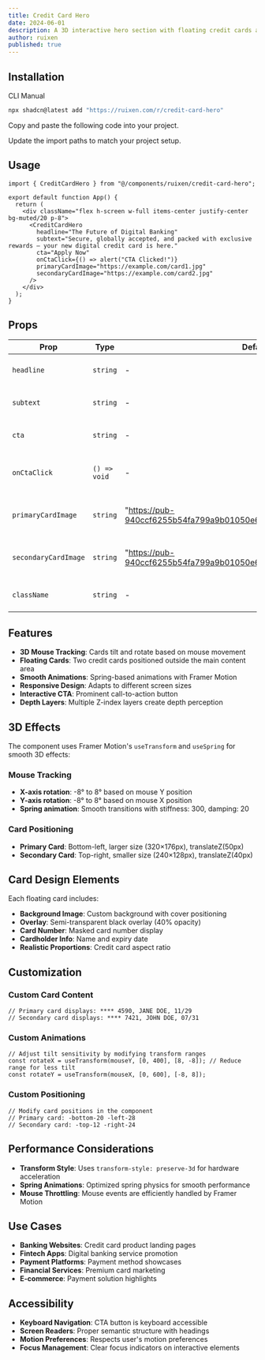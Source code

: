 ```yaml
---
title: Credit Card Hero
date: 2024-06-01
description: A 3D interactive hero section with floating credit cards and mouse tilt effects.
author: ruixen
published: true
---
```


<ComponentPreview name="credit-card-hero-demo" />

## Installation

<Tabs defaultValue="cli">

<TabsList>
  <TabsTrigger value="cli">CLI</TabsTrigger>
  <TabsTrigger value="manual">Manual</TabsTrigger>
</TabsList>
<TabsContent value="cli">

```bash
npx shadcn@latest add "https://ruixen.com/r/credit-card-hero"
```

</TabsContent>

<TabsContent value="manual">

<Steps>

<Step>Copy and paste the following code into your project.</Step>

<ComponentSource name="credit-card-hero" />

<Step>Update the import paths to match your project setup.</Step>

</Steps>

</TabsContent>

</Tabs>

## Usage

```tsx
import { CreditCardHero } from "@/components/ruixen/credit-card-hero";

export default function App() {
  return (
    <div className="flex h-screen w-full items-center justify-center bg-muted/20 p-8">
      <CreditCardHero
        headline="The Future of Digital Banking"
        subtext="Secure, globally accepted, and packed with exclusive rewards — your new digital credit card is here."
        cta="Apply Now"
        onCtaClick={() => alert("CTA Clicked!")}
        primaryCardImage="https://example.com/card1.jpg"
        secondaryCardImage="https://example.com/card2.jpg"
      />
    </div>
  );
}
```

## Props

| Prop                 | Type         | Default                                                                    | Description                           |
| -------------------- | ------------ | -------------------------------------------------------------------------- | ------------------------------------- |
| `headline`           | `string`     | -                                                                          | Main headline text                    |
| `subtext`            | `string`     | -                                                                          | Supporting description text           |
| `cta`                | `string`     | -                                                                          | Call-to-action button text            |
| `onCtaClick`         | `() => void` | -                                                                          | Callback when CTA button is clicked   |
| `primaryCardImage`   | `string`     | "https://pub-940ccf6255b54fa799a9b01050e6c227.r2.dev/ruixen_moon.png"      | Background image for the larger card  |
| `secondaryCardImage` | `string`     | "https://pub-940ccf6255b54fa799a9b01050e6c227.r2.dev/ruixen_gradient.jpeg" | Background image for the smaller card |
| `className`          | `string`     | -                                                                          | Additional CSS classes                |

## Features

- **3D Mouse Tracking**: Cards tilt and rotate based on mouse movement
- **Floating Cards**: Two credit cards positioned outside the main content area
- **Smooth Animations**: Spring-based animations with Framer Motion
- **Responsive Design**: Adapts to different screen sizes
- **Interactive CTA**: Prominent call-to-action button
- **Depth Layers**: Multiple Z-index layers create depth perception

## 3D Effects

The component uses Framer Motion's `useTransform` and `useSpring` for smooth 3D effects:

### Mouse Tracking

- **X-axis rotation**: -8° to 8° based on mouse Y position
- **Y-axis rotation**: -8° to 8° based on mouse X position
- **Spring animation**: Smooth transitions with stiffness: 300, damping: 20

### Card Positioning

- **Primary Card**: Bottom-left, larger size (320×176px), translateZ(50px)
- **Secondary Card**: Top-right, smaller size (240×128px), translateZ(40px)

## Card Design Elements

Each floating card includes:

- **Background Image**: Custom background with cover positioning
- **Overlay**: Semi-transparent black overlay (40% opacity)
- **Card Number**: Masked card number display
- **Cardholder Info**: Name and expiry date
- **Realistic Proportions**: Credit card aspect ratio

## Customization

### Custom Card Content

```tsx
// Primary card displays: **** 4590, JANE DOE, 11/29
// Secondary card displays: **** 7421, JOHN DOE, 07/31
```

### Custom Animations

```tsx
// Adjust tilt sensitivity by modifying transform ranges
const rotateX = useTransform(mouseY, [0, 400], [8, -8]); // Reduce range for less tilt
const rotateY = useTransform(mouseX, [0, 600], [-8, 8]);
```

### Custom Positioning

```tsx
// Modify card positions in the component
// Primary card: -bottom-20 -left-28
// Secondary card: -top-12 -right-24
```

## Performance Considerations

- **Transform Style**: Uses `transform-style: preserve-3d` for hardware acceleration
- **Spring Animations**: Optimized spring physics for smooth performance
- **Mouse Throttling**: Mouse events are efficiently handled by Framer Motion

## Use Cases

- **Banking Websites**: Credit card product landing pages
- **Fintech Apps**: Digital banking service promotion
- **Payment Platforms**: Payment method showcases
- **Financial Services**: Premium card marketing
- **E-commerce**: Payment solution highlights

## Accessibility

- **Keyboard Navigation**: CTA button is keyboard accessible
- **Screen Readers**: Proper semantic structure with headings
- **Motion Preferences**: Respects user's motion preferences
- **Focus Management**: Clear focus indicators on interactive elements
